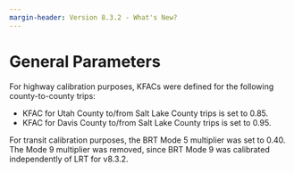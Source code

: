 ```yaml
---
margin-header: Version 8.3.2 - What's New?
---
```


# General Parameters

For highway calibration purposes, KFACs were defined for the following county-to-county trips:

- KFAC for Utah County to/from Salt Lake County trips is set to 0.85.
- KFAC for Davis County to/from Salt Lake County trips is set to 0.95.
    
For transit calibration purposes, the BRT Mode 5 multiplier was set to 0.40. The Mode 9 multiplier was removed, since BRT Mode 9 was calibrated independently of LRT for v8.3.2.






